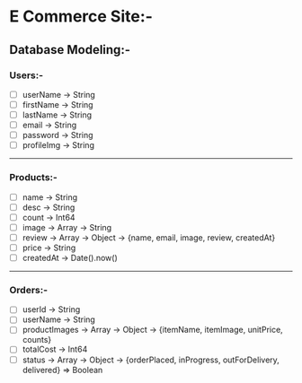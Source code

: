 # E Commerce Site:-

## Database Modeling:-

### Users:-

- [ ] userName -> String
- [ ] firstName -> String
- [ ] lastName -> String
- [ ] email -> String
- [ ] password -> String
- [ ] profileImg -> String

---

### Products:-

- [ ] name -> String
- [ ] desc -> String
- [ ] count -> Int64
- [ ] image -> Array -> String
- [ ] review -> Array -> Object -> {name, email, image, review, createdAt}
- [ ] price -> String
- [ ] createdAt -> Date().now()

---

### Orders:-

- [ ] userId -> String
- [ ] userName -> String
- [ ] productImages -> Array -> Object -> {itemName, itemImage, unitPrice, counts}
- [ ] totalCost -> Int64
- [ ] status -> Array -> Object -> {orderPlaced, inProgress, outForDelivery, delivered} => Boolean
